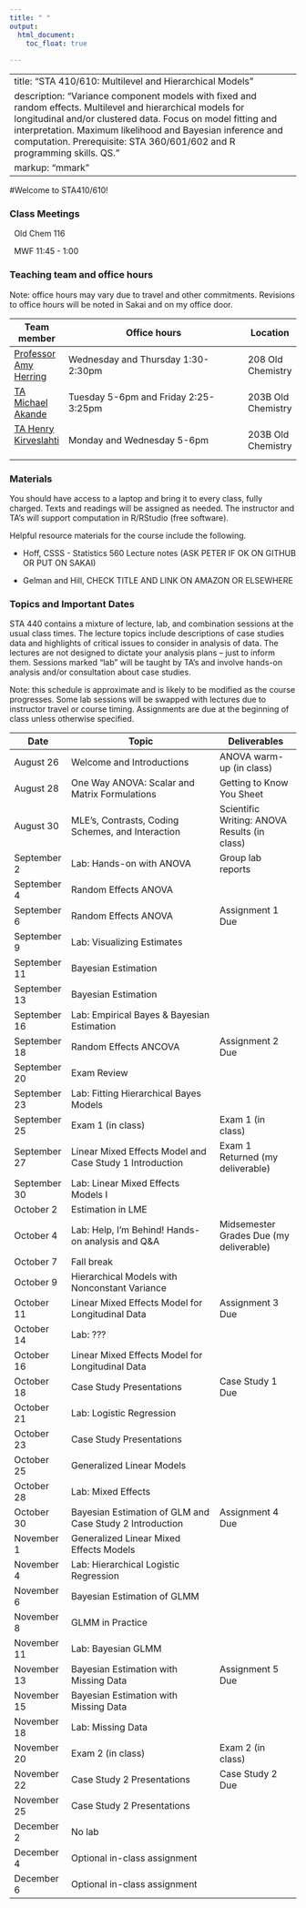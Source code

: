 ```yaml
---
title: " "
output: 
  html_document:
    toc_float: true
  
---
```


---
title: "STA 410/610: Multilevel and Hierarchical Models"
description: "Variance component models with fixed and random effects. Multilevel and hierarchical models for longitudinal and/or clustered data. Focus on model fitting and interpretation. Maximum likelihood and Bayesian inference and computation. Prerequisite: STA 360/601/602 and R programming skills. QS."
markup: "mmark"
---



#Welcome to STA410/610!

### Class Meetings

<font color="#6CA0DC"><i class="fas fa-university fa-lg"></i></font> &nbsp; Old Chem 116

<font color="#6CA0DC"><i class="fas fa-calendar-alt fa-lg"></i></font> &nbsp; MWF 11:45 - 1:00


### Teaching team and office hours 


Note: office hours may vary due to travel and other commitments. Revisions to office hours will be noted in Sakai and on my office door. 

| Team member | Office hours | Location |
| ----------  | -------------------------------------         | ---- |
| [Professor Amy Herring](https://stat.duke.edu/people/amy-h-herring)  <a href="mailto:amy.herring@duke.edu" title="email"><i class="fa fa-envelope"></i></a> &nbsp;  | Wednesday and Thursday 1:30-2:30pm | 208 Old Chemistry |
 [TA Michael Akande](https://www2.stat.duke.edu/~oma9/)  <a href="mailto:olanrewaju.akande@duke.edu" title="email"><i class="fa fa-envelope"></i></a> &nbsp;  | Tuesday 5-6pm and Friday 2:25-3:25pm | 203B Old Chemistry
 [TA Henry Kirveslahti](https://stat.duke.edu/people/henry-kirveslahti-1)  <a href="mailto:henry.kirveslahti@duke.edu" title="email"><i class="fa fa-envelope"></i></a> &nbsp; | Monday and Wednesday 5-6pm | 203B Old Chemistry
 
                  


### Materials

You should have access to a laptop and bring it to every class, fully charged. Texts and readings will be assigned as needed. The instructor and TA's will support computation in R/RStudio (free software). 

Helpful resource materials for the course include the following.

- Hoff, CSSS - Statistics 560 Lecture notes (ASK PETER IF OK ON GITHUB OR PUT ON SAKAI)

- Gelman and Hill, CHECK TITLE AND LINK ON AMAZON OR ELSEWHERE


### Topics and Important Dates

STA 440 contains a mixture of lecture, lab, and combination sessions at the usual class times. The lecture topics include descriptions of case studies data and highlights of critical issues to consider in analysis of data. The lectures are not designed to dictate your analysis plans -- just to inform them. Sessions marked "lab" will be taught by TA's and involve hands-on analysis and/or consultation about case studies.

Note: this schedule is approximate and is likely to be modified as the course progresses. Some lab sessions will be swapped with lectures due to instructor travel or course timing. Assignments are due at the beginning of class unless otherwise specified. 



|Date           |Topic                      |Deliverables     |
| ----------    | ---------------------------         | --------------- |
| August 26     | Welcome and Introductions        | ANOVA warm-up (in class)        |
| August 28     | One Way ANOVA: Scalar and Matrix Formulations    |   Getting to Know You Sheet              |
| August 30     |  MLE's, Contrasts, Coding Schemes, and Interaction      |    Scientific Writing: ANOVA Results (in class)     |
| September 2    |  Lab: Hands-on with ANOVA     |  Group lab reports      |
| September 4   | Random Effects ANOVA |  |
| September 6   | Random Effects ANOVA| Assignment 1 Due |
| September 9  | Lab: Visualizing Estimates |  |
| September 11  | Bayesian Estimation  |  |
| September 13  |Bayesian Estimation |  |
| September 16  | Lab: Empirical Bayes \& Bayesian Estimation |   |
| September 18  | Random Effects ANCOVA | Assignment 2 Due  |
| September 20  | Exam Review |  |
| September 23  | Lab: Fitting Hierarchical Bayes Models |  |
| September 25  | Exam 1 (in class)  | Exam 1 (in class) |
| September 27  | Linear Mixed Effects Model and Case Study 1 Introduction |  Exam 1 Returned (my deliverable) |
| September 30  |  Lab: Linear Mixed Effects Models I         |  |
| October 2     | Estimation in LME |   | 
| October 4     | Lab: Help, I'm Behind! Hands-on analysis and Q&A | Midsemester Grades Due (my deliverable)  |
| October 7    | Fall break  |  |
| October 9    |  Hierarchical Models with Nonconstant Variance |  |
| October 11    | Linear Mixed Effects Model for Longitudinal Data | Assignment 3 Due  |
| October 14    | Lab: ??? |  |
| October 16    | Linear Mixed Effects Model for Longitudinal Data |  |
| October 18    | Case Study Presentations |  Case Study 1 Due |
| October 21    | Lab: Logistic Regression | | 
| October 23    | Case Study Presentations | |
| October 25    | Generalized Linear Models  | | 
| October 28    | Lab: Mixed Effects  | | 
| October 30    | Bayesian Estimation of GLM and Case Study 2 Introduction  | Assignment 4 Due   |
| November 1    | Generalized Linear Mixed Effects Models |  |
| November 4    | Lab: Hierarchical Logistic Regression | | 
| November 6    | Bayesian Estimation of GLMM |  |
| November 8    | GLMM in Practice  |  |
| November 11   | Lab: Bayesian GLMM | |
| November 13   | Bayesian Estimation with Missing Data | Assignment 5 Due |
| November 15   | Bayesian Estimation with Missing Data |  |
| November 18   | Lab: Missing Data |  |
| November 20   | Exam 2 (in class) | Exam 2 (in class) | 
| November 22   | Case Study 2 Presentations | Case Study 2 Due |
| November 25   | Case Study 2 Presentations |  |
| December 2    | No lab |  |
| December 4    | Optional in-class assignment |  |
| December 6    | Optional in-class assignment |  |


